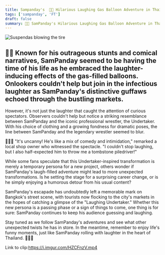```yaml
---
title: Sampanday's  🤣🎈 Hilarious Laughing Gas Balloon Adventure in Thailand: Is He Turning into the Undertaker? 💀
tags: ['sampanday', 'FT']
draft: false
summary: 🤣🎈 SamPanday's Hilarious Laughing Gas Balloon Adventure in Thailand: Is He Turning into the Undertaker? 💀
---
```


![Suspendas blowing the tire](/static/images/sampanday-balloons.png)
## 🎈🤣 Known for his outrageous stunts and comical narratives, SamPanday seemed to be having the time of his life as he embraced the laughter-inducing effects of the gas-filled balloons. Onlookers couldn't help but join in the infectious laughter as SamPanday's distinctive guffaws echoed through the bustling markets.

However, it's not just the laughter that caught the attention of curious spectators. Observers couldn't help but notice a striking resemblance between SamPanday and the iconic professional wrestler, the Undertaker. With his choice of clothing and a growing fondness for dramatic poses, the line between SamPanday and the legendary wrestler seemed to blur.

🤼‍♂️💀 "It's uncanny! He's like a mix of comedy and intimidation," remarked a local shop owner who witnessed the spectacle. "I couldn't stop laughing, but I also half-expected him to throw me a tombstone piledriver!"

While some fans speculate that this Undertaker-inspired transformation is merely a temporary persona for a new project, others wonder if SamPanday's laugh-filled adventure might lead to more unexpected transformations. Is he setting the stage for a surprising career change, or is he simply enjoying a humorous detour from his usual content?

SamPanday's escapade has undoubtedly left a memorable mark on Bangkok's street scene, with tourists now flocking to the city's markets in the hopes of catching a glimpse of the "Laughing Undertaker." Whether this new persona is a passing phase or a sign of things to come, one thing is for sure: SamPanday continues to keep his audience guessing and laughing.

Stay tuned as we follow SamPanday's adventures and see what other unexpected twists he has in store. In the meantime, remember to enjoy life's funny moments, just like SamPanday rolling with laughter in the heart of Thailand. 🤣🎈🌴


Link to clip:https://i.imgur.com/HZCFnzV.mp4
